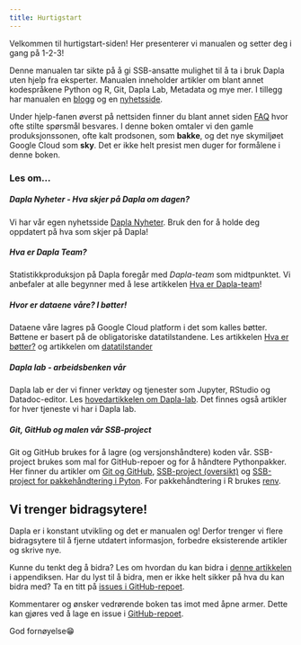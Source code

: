 ```yaml
---
title: Hurtigstart
---
```


Velkommen til hurtigstart-siden! Her presenterer vi manualen og setter deg i gang på 1-2-3!

Denne manualen tar sikte på å gi SSB-ansatte mulighet til å ta i bruk Dapla uten hjelp fra eksperter. Manualen inneholder artikler om blant annet kodespråkene Python og R, Git, Dapla Lab, Metadata og mye mer. I tillegg har manualen en [blogg](../blog/index.qmd) og en [nyhetsside](../news/index.qmd).

Under hjelp-fanen øverst på nettsiden finner du blant annet siden [FAQ](../FAQ.html) hvor ofte stilte spørsmål besvares. I denne boken omtaler vi den gamle produksjonssonen, ofte kalt prodsonen, som **bakke**, og det nye skymiljøet Google Cloud som **sky**. Det er ikke helt presist men duger for formålene i denne boken.

### Les om...

##### **Dapla Nyheter - Hva skjer på Dapla om dagen?**

Vi har vår egen nyhetsside [Dapla Nyheter](../news/index.qmd). Bruk den for å holde deg oppdatert på hva som skjer på Dapla!

##### **Hva er Dapla Team?**

Statistikkproduksjon på Dapla foregår med *Dapla-team* som midtpunktet. Vi anbefaler at alle begynner med å lese artikkelen [Hva er Dapla-team](hva-er-dapla-team.qmd)!

##### **Hvor er dataene våre? I bøtter!**

Dataene våre lagres på Google Cloud platform i det som kalles bøtter. Bøttene er basert på de obligatoriske datatilstandene. Les artikkelen [Hva er bøtter?](hva-er-botter.qmd) og artikkelen om [datatilstander](datatilstander.qmd)

##### **Dapla lab - arbeidsbenken vår**

Dapla lab er der vi finner verktøy og tjenester som Jupyter, RStudio og Datadoc-editor. Les [hovedartikkelen om Dapla-lab](dapla-lab.qmd). Det finnes også artikler for hver tjeneste vi har i Dapla lab.

##### **Git, GitHub og malen vår SSB-project**

Git og GitHub brukes for å lagre (og versjonshåndtere) koden vår. SSB-project brukes som mal for GitHub-repoer og for å håndtere Pythonpakker. Her finner du artikler om [Git og GitHub](git-og-github.qmd), [SSB-project (oversikt)](ssb-project.qmd) og [SSB-project for pakkehåndtering i Pyton](poetry-ssb-project.qmd). For pakkehåndtering i R brukes [renv](renv.qmd).

::: {.callout-note}
## Vi trenger bidragsytere!
Dapla er i konstant utvikling og det er manualen og! Derfor trenger vi flere bidragsytere til å fjerne utdatert informasjon, forbedre eksisterende artikler og skrive nye.

Kunne du tenkt deg å bidra? Les om hvordan du kan bidra i [denne artikkelen](./contribution.qmd) i appendiksen.
Har du lyst til å bidra, men er ikke helt sikker på hva du kan bidra med? Ta en titt på [issues i GitHub-repoet](https://github.com/statisticsnorway/dapla-manual/issues).
:::

Kommentarer og ønsker vedrørende boken tas imot med åpne armer. Dette kan gjøres ved å lage en issue i [GitHub-repoet](https://github.com/statisticsnorway/dapla-manual/issues).

God fornøyelse😁
